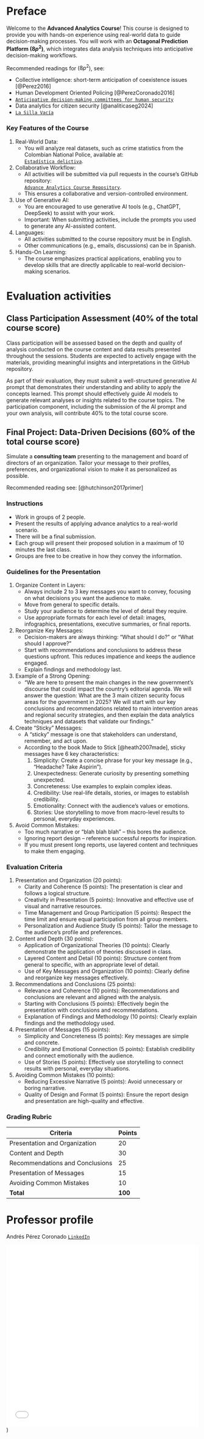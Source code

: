 # Preface {.unnumbered}

Welcome to the **Advanced Analytics Course**! This course is designed to provide you with hands-on experience using real-world data to guide decision-making processes. You will work with an **Octagonal Prediction Platform ($8p^2$)**, which integrates data analysis techniques into anticipative decision-making workflows.

Recommended readings for ($8p^2$), see: 

  - Collective intelligence: short-term anticipation of coexistence issues [@Perez2016] 
  - Human Development Oriented Policing [@PerezCoronado2016] 
  - [`Anticipative decision-making committees for human security`](https://www.academia.edu/109755271/Comités_decisionales_anticipativos_para_la_seguridad_humana)
  - Data analytics for citizen security [@analiticaseg2024] 
  - [`La Silla Vacía`](https://www.lasillavacia.com/author/cap-andres-perez-coronado/)
  
### Key Features of the Course

1. Real-World Data:  
   - You will analyze real datasets, such as crime statistics from the Colombian National Police, available at:  
     [`Estadística delictiva`](https://www.policia.gov.co/estadistica-delictiva?page=1).

2. Collaborative Workflow:  
   - All activities will be submitted via pull requests in the course's GitHub repository:  
     [`Advance Analytics Course Repository`](https://github.com/andrego50/Advanced-data-analytics-course.git).  
   - This ensures a collaborative and version-controlled environment.

3. Use of Generative AI:  
   - You are encouraged to use generative AI tools (e.g., ChatGPT, DeepSeek) to assist with your work.  
   - Important: When submitting activities, include the prompts you used to generate any AI-assisted content.

4. Languages:  
   - All activities submitted to the course repository must be in English.  
   - Other communications (e.g., emails, discussions) can be in Spanish.
   
5. Hands-On Learning:  
   - The course emphasizes practical applications, enabling you to develop skills that are directly applicable to real-world decision-making scenarios.

# Evaluation activities {.unnumbered}

## Class Participation Assessment (40% of the total course score)

Class participation will be assessed based on the depth and quality of analysis conducted on the course content and data results presented throughout the sessions. Students are expected to actively engage with the materials, providing meaningful insights and interpretations in the GitHub repository.

As part of their evaluation, they must submit a well-structured generative AI prompt that demonstrates their understanding and ability to apply the concepts learned. This prompt should effectively guide AI models to generate relevant analyses or insights related to the course topics. The participation component, including the submission of the AI prompt and your own analysis, will contribute 40% to the total course score.

## Final Project: Data-Driven Decisions (60% of the total course score)

Simulate a **consulting team** presenting to the management and board of directors of an organization. Tailor your message to their profiles, preferences, and organizational vision to make it as personalized as possible.

Recommended reading see: [@hutchinson2017primer]

### Instructions
- Work in groups of 2 people.
- Present the results of applying advance analytics to a real-world scenario.
- There will be a final submission.
- Each group will present their proposed solution in a maximum of 10 minutes the last class.
- Groups are free to be creative in how they convey the information.

### Guidelines for the Presentation
1. Organize Content in Layers:
   - Always include 2 to 3 key messages you want to convey, focusing on what decisions you want the audience to make.
   - Move from general to specific details.
   - Study your audience to determine the level of detail they require.
   - Use appropriate formats for each level of detail: images, infographics, presentations, executive summaries, or final reports.

2. Reorganize Key Messages:
   - Decision-makers are always thinking: "What should I do?" or "What should I approve?"
   - Start with recommendations and conclusions to address these questions upfront. This reduces impatience and keeps the audience engaged.
   - Explain findings and methodology last.

3. Example of a Strong Opening:
   - "We are here to present the main changes in the new government’s discourse that could impact the country’s editorial agenda. We will answer the question: What are the 3 main citizen security focus areas for the government in 2025? We will start with our key conclusions and recommendations related to main intervention areas and regional security strategies, and then explain the data analytics techniques and datasets that validate our findings."

4. Create "Sticky" Messages:
   - A "sticky" message is one that stakeholders can understand, remember, and act upon.
   - According to the book Made to Stick [@heath2007made], sticky messages have 6 key characteristics:
     1. Simplicity: Create a concise phrase for your key message (e.g., "Headache? Take Aspirin").
     2. Unexpectedness: Generate curiosity by presenting something unexpected.
     3. Concreteness: Use examples to explain complex ideas.
     4. Credibility: Use real-life details, stories, or images to establish credibility.
     5. Emotionality: Connect with the audience’s values or emotions.
     6. Stories: Use storytelling to move from macro-level results to personal, everyday experiences.

5. Avoid Common Mistakes:
   - Too much narrative or "blah blah blah" – this bores the audience.
   - Ignoring report design – reference successful reports for inspiration.
   - If you must present long reports, use layered content and techniques to make them engaging.

### Evaluation Criteria
1. Presentation and Organization (20 points):
   - Clarity and Coherence (5 points): The presentation is clear and follows a logical structure.
   - Creativity in Presentation (5 points): Innovative and effective use of visual and narrative resources.
   - Time Management and Group Participation (5 points): Respect the time limit and ensure equal participation from all group members.
   - Personalization and Audience Study (5 points): Tailor the message to the audience’s profile and preferences.

2. Content and Depth (30 points):
   - Application of Organizational Theories (10 points): Clearly demonstrate the application of theories discussed in class.
   - Layered Content and Detail (10 points): Structure content from general to specific, with an appropriate level of detail.
   - Use of Key Messages and Organization (10 points): Clearly define and reorganize key messages effectively.

3. Recommendations and Conclusions (25 points):
   - Relevance and Coherence (10 points): Recommendations and conclusions are relevant and aligned with the analysis.
   - Starting with Conclusions (5 points): Effectively begin the presentation with conclusions and recommendations.
   - Explanation of Findings and Methodology (10 points): Clearly explain findings and the methodology used.

4. Presentation of Messages (15 points):
   - Simplicity and Concreteness (5 points): Key messages are simple and concrete.
   - Credibility and Emotional Connection (5 points): Establish credibility and connect emotionally with the audience.
   - Use of Stories (5 points): Effectively use storytelling to connect results with personal, everyday situations.

5. Avoiding Common Mistakes (10 points):
   - Reducing Excessive Narrative (5 points): Avoid unnecessary or boring narrative.
   - Quality of Design and Format (5 points): Ensure the report design and presentation are high-quality and effective.

### Grading Rubric
| **Criteria**                        | **Points** |
|-------------------------------------|------------|
| Presentation and Organization       | 20         |
| Content and Depth                   | 30         |
| Recommendations and Conclusions     | 25         |
| Presentation of Messages            | 15         |
| Avoiding Common Mistakes            | 10         |
| **Total**                           | **100**    |


# Professor profile {.unnumbered}

Andrés Pérez Coronado [`LinkedIn`](https://www.linkedin.com/in/andrés-pérez-coronado-63792618/)


![](Andres_Perez_resume_EN-4.pdf#zoom=90&&navpanes=0&statusbar=0&messages=0&pagemode=none){width=100% height=475px})